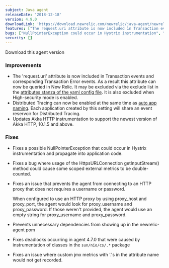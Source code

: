 ```yaml
---
subject: Java agent
releaseDate: '2018-12-18'
version: 4.9.0
downloadLink: 'https://download.newrelic.com/newrelic/java-agent/newrelic-agent/4.9.0/'
features: ["The request.uri attribute is now included in Transaction events and corresponding Transaction Error events", "Distributed Tracing can now be enabled at the same time as auto app naming", "Akka HTTP 10.1.5 and above support"]
bugs: ["NullPointerException could occur in Hystrix instrumentation", "HttpsURLConnection getInputStream() method could cause some scoped external metrics to be double-counted", "Fixes issues preventing agent from connection to an HTTP proxy that does not requires a username or password", "Prevents unnecessary dependencies from showing up in the newrelic-agent pom", "Fixes deadlocks caused by instrumentation of sun/nio/cs/ classes", "Fixes an issue where custom jmx metrics with periods in the attribute name would not get recorded"]
security: []
---
```

<ButtonGroup>
  <ButtonLink
    role="button"
    to="https://download.newrelic.com/newrelic/java-agent/newrelic-agent/4.9.0/"
    variant="primary"
  >
    Download this agent version
  </ButtonLink>
</ButtonGroup>

### Improvements

* The 'request.uri' attribute is now included in Transaction events and corresponding Transaction Error events. As a result this attribute can now be queried in New Relic. It may be excluded via the exclude list in the [attributes stanza of the yaml config file](https://docs.newrelic.com/docs/agents/java-agent/attributes/enabling-disabling-attributes-java). It is also excluded when High-security mode is enabled.
* Distributed Tracing can now be enabled at the same time as [auto app naming](https://docs.newrelic.com/docs/agents/java-agent/configuration/automatic-application-naming). Each application created by this setting will share an event reservoir for Distributed Tracing.
* Updates Akka HTTP instrumentation to support the newest version of Akka HTTP, 10.1.5 and above.

### Fixes

* Fixes a possible NullPointerException that could occur in Hystrix instrumentation and propagate into application code.
* Fixes a bug where usage of the HttpsURLConnection getInputStream() method could cause some scoped external metrics to be double-counted.
* Fixes an issue that prevents the agent from connecting to an HTTP proxy that does not requires a username or password.

  When configured to use an HTTP proxy by using proxy_host and proxy_port, the agent would look for proxy_username and proxy_password. If those weren't provided, the agent would use an empty string for proxy_username and proxy_password.
* Prevents unnecessary dependencies from showing up in the newrelic-agent pom
* Fixes deadlocks occurring in agent 4.7.0 that were caused by instrumentation of classes in the `sun/nio/cs/.*` package
* Fixes an issue where custom jmx metrics with '.'s in the attribute name would not get recorded.
